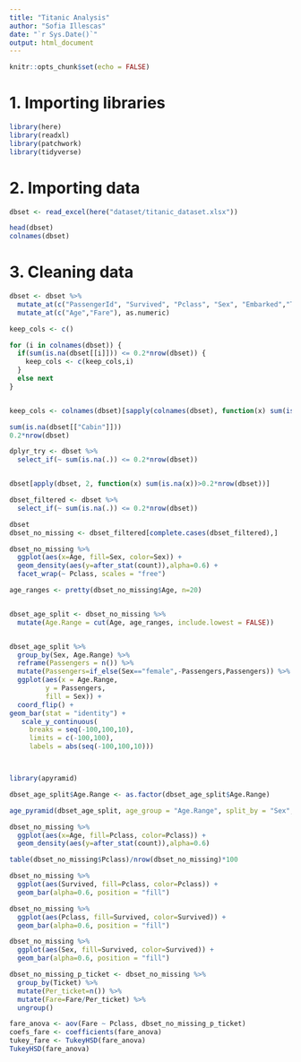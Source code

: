 ```yaml
---
title: "Titanic Analysis"
author: "Sofia Illescas"
date: "`r Sys.Date()`"
output: html_document
---
```


```r
knitr::opts_chunk$set(echo = FALSE)
```

# 1. Importing libraries

```r
library(here)
library(readxl)
library(patchwork)
library(tidyverse)
```

# 2. Importing data

```r

dbset <- read_excel(here("dataset/titanic_dataset.xlsx"))

head(dbset)
colnames(dbset)
```

# 3. Cleaning data

```r

dbset <- dbset %>%
  mutate_at(c("PassengerId", "Survived", "Pclass", "Sex", "Embarked","Ticket"), factor) %>%
  mutate_at(c("Age","Fare"), as.numeric)

keep_cols <- c()

for (i in colnames(dbset)) {
  if(sum(is.na(dbset[[i]])) <= 0.2*nrow(dbset)) {
    keep_cols <- c(keep_cols,i)
  } 
  else next
}


keep_cols <- colnames(dbset)[sapply(colnames(dbset), function(x) sum(is.na(dbset[[x]])) <= 0.2*nrow(dbset))]

sum(is.na(dbset[["Cabin"]]))
0.2*nrow(dbset)

dplyr_try <- dbset %>%
  select_if(~ sum(is.na(.)) <= 0.2*nrow(dbset))


dbset[apply(dbset, 2, function(x) sum(is.na(x))>0.2*nrow(dbset))]

dbset_filtered <- dbset %>%
  select_if(~ sum(is.na(.)) <= 0.2*nrow(dbset))

dbset
dbset_no_missing <- dbset_filtered[complete.cases(dbset_filtered),]
```

```r

dbset_no_missing %>%
  ggplot(aes(x=Age, fill=Sex, color=Sex)) +
  geom_density(aes(y=after_stat(count)),alpha=0.6) +
  facet_wrap(~ Pclass, scales = "free")

age_ranges <- pretty(dbset_no_missing$Age, n=20)


dbset_age_split <- dbset_no_missing %>%
  mutate(Age.Range = cut(Age, age_ranges, include.lowest = FALSE))


dbset_age_split %>%
  group_by(Sex, Age.Range) %>% 
  reframe(Passengers = n()) %>%
  mutate(Passengers=if_else(Sex=="female",-Passengers,Passengers)) %>%
  ggplot(aes(x = Age.Range,
         y = Passengers,
         fill = Sex)) + 
  coord_flip() +
geom_bar(stat = "identity") +
   scale_y_continuous(
     breaks = seq(-100,100,10),
     limits = c(-100,100),
     labels = abs(seq(-100,100,10))) 



library(apyramid)

dbset_age_split$Age.Range <- as.factor(dbset_age_split$Age.Range)

age_pyramid(dbset_age_split, age_group = "Age.Range", split_by = "Sex", proportional = FALSE, stack_by = "Pclass")
```

```r
dbset_no_missing %>%
  ggplot(aes(x=Age, fill=Pclass, color=Pclass)) +
  geom_density(aes(y=after_stat(count)),alpha=0.6) 

table(dbset_no_missing$Pclass)/nrow(dbset_no_missing)*100

dbset_no_missing %>%
  ggplot(aes(Survived, fill=Pclass, color=Pclass)) +
  geom_bar(alpha=0.6, position = "fill") 

dbset_no_missing %>%
  ggplot(aes(Pclass, fill=Survived, color=Survived)) +
  geom_bar(alpha=0.6, position = "fill") 

dbset_no_missing %>%
  ggplot(aes(Sex, fill=Survived, color=Survived)) +
  geom_bar(alpha=0.6, position = "fill") 

dbset_no_missing_p_ticket <- dbset_no_missing %>%
  group_by(Ticket) %>%
  mutate(Per_ticket=n()) %>%
  mutate(Fare=Fare/Per_ticket) %>%
  ungroup()

```

```r

fare_anova <- aov(Fare ~ Pclass, dbset_no_missing_p_ticket)
coefs_fare <- coefficients(fare_anova)
tukey_fare <- TukeyHSD(fare_anova)
TukeyHSD(fare_anova)

```
